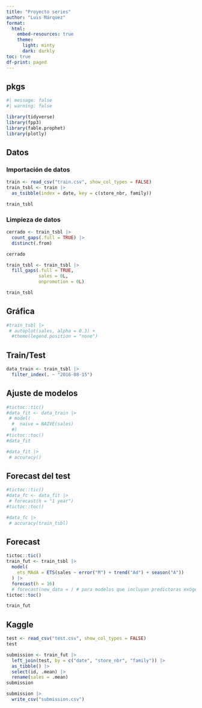 ---
title: "Proyecto series"
author: "Luis Márquez"
format:
  html:
    embed-resources: true
    theme:
      light: minty
      dark: darkly
toc: true
df-print: paged
---

## pkgs

```{r}
#| message: false
#| warning: false

library(tidyverse)
library(fpp3)
library(fable.prophet)
library(plotly)
```

## Datos

### Importación de datos

```{r}
train <- read_csv("train.csv", show_col_types = FALSE)
train_tsbl <- train |> 
  as_tsibble(index = date, key = c(store_nbr, family)) 

train_tsbl
```

### Limpieza de datos

```{r}
cerrado <- train_tsbl |> 
  count_gaps(.full = TRUE) |> 
  distinct(.from)

cerrado
```

```{r}
train_tsbl <- train_tsbl |> 
  fill_gaps(.full = TRUE, 
            sales = 0L, 
            onpromotion = 0L)

train_tsbl
```

## Gráfica

```{r}
#train_tsbl |> 
 # autoplot(sales, alpha = 0.3) + 
  #theme(legend.position = "none")
```

## Train/Test

```{r}
data_train <- train_tsbl |>  
  filter_index(. ~ "2016-08-15")
```


## Ajuste de modelos

```{r}
#tictoc::tic()
#data_fit <- data_train |> 
 # model(
  #  naive = NAIVE(sales)
  #)
#tictoc::toc()
#data_fit
```

```{r}
#data_fit |> 
 # accuracy()
```


## Forecast del test

```{r}
#tictoc::tic()
#data_fc <- data_fit |> 
 # forecast(h = "1 year")
#tictoc::toc()
```

```{r}
#data_fc |> 
 # accuracy(train_tsbl)
```

## Forecast

```{r}
tictoc::tic()
train_fut <- train_tsbl |> 
  model(
    ets_MAdA = ETS(sales ~ error("M") + trend("Ad") + season("A"))
  ) |> 
  forecast(h = 16)
  # forecast(new_data = ) # para modelos que incluyan predictoras exógenas (regresión, etc.)
tictoc::toc()

train_fut
```

## Kaggle

```{r}
test <- read_csv("test.csv", show_col_types = FALSE)
test
```

```{r}
submission <- train_fut |> 
  left_join(test, by = c("date", "store_nbr", "family")) |> 
  as_tibble() |> 
  select(id, .mean) |> 
  rename(sales = .mean)
submission

submission |> 
  write_csv("submission.csv")
```
